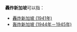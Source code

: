 '''轟炸新加坡'''可以指：
*[[轟炸新加坡_(1941年)|轟炸新加坡 (1941年)]]
*[[轰炸新加坡_(1944年－1945年)|轰炸新加坡 (1944年－1945年)]]

{{Disambiguation|Cat=五字亚洲战事消歧义}}